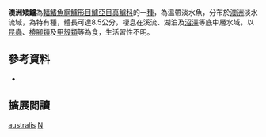 {{Speciesbox
| name = 澳洲矮鱸
| image = 
| image_width = 250px
| image_caption = 
| status = NE
| status_system = IUCN3.1
| genus = Nannoperca
| species = australis
| authority = [[Günther|Günther]], 1861
| synonyms = *''Paradules leetus'', Klunzinger, 1872
*''Nannoperca riverinae'', Macleay, 1881
*''Microperca tasmaniae'', Johnston, 1883
|}}

'''澳洲矮鱸'''為[[輻鰭魚綱|輻鰭魚綱]][[鱸形目|鱸形目]][[鱸亞目|鱸亞目]][[真鱸科|真鱸科]]的一[[種|種]]，為溫帶淡水魚，分布於[[澳洲|澳洲]]淡水流域，為特有種，體長可達8.5公分，棲息在溪流、湖泊及[[沼澤|沼澤]]等底中層水域，以[[昆蟲|昆蟲]]、[[橈腳類|橈腳類]]及[[甲殼類|甲殼類]]等為食，生活習性不明。

==參考資料==
*{{FishBase_species|genus=Nannoperca|species=australis|year=2016|month=8}}

== 擴展閱讀 == 
{{refbegin}}
{{wikispecies-inline|Nannoperca australis|澳洲矮鱸}}
{{refend}}
{{Taxonbar|from=Q5747401}}

[[Category:矮鱸屬|australis]]
[[Category:1861年描述的鱼类|N]]


{{魚類小作品}}